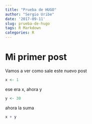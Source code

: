 ```yaml
---
title: "Prueba de HUGO"
author: "Sergio Uribe"
date: '2017-09-11'
slug: prueba-de-hugo
tags: R Markdown
categories: R
---
```


# Mi primer post
Vamos a ver como sale este nuevo post

```r
x <- 1
```

ese era x, ahora y
```r
y <- 30
```
ahora la suma
```r
x + y
```


